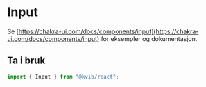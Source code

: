 
<Meta title="Komponenter/Input" />

# Input

Se [https://chakra-ui.com/docs/components/input](https://chakra-ui.com/docs/components/input) for eksempler og dokumentasjon.

## Ta i bruk

```jsx
import { Input } from "@kvib/react";
```

